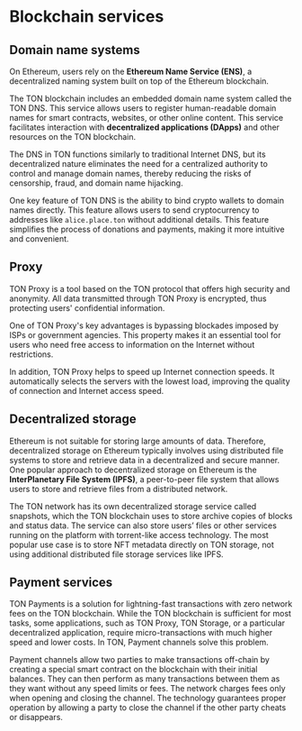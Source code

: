 
# Blockchain services

## Domain name systems

On Ethereum, users rely on the **Ethereum Name Service (ENS)**, a decentralized naming system built on top of the Ethereum blockchain.

The TON blockchain includes an embedded domain name system called the TON DNS. This service allows users to register human-readable domain names for smart contracts, websites, or other online content. This service facilitates interaction with **decentralized applications (DApps)** and other resources on the TON blockchain.

The DNS in TON functions similarly to traditional Internet DNS, but its decentralized nature eliminates the need for a centralized authority to control and manage domain names, thereby reducing the risks of censorship, fraud, and domain name hijacking.

One key feature of TON DNS is the ability to bind crypto wallets to domain names directly. This feature allows users to send cryptocurrency to addresses like `alice.place.ton` without additional details. This feature simplifies the process of donations and payments, making it more intuitive and convenient.

## Proxy

TON Proxy is a tool based on the TON protocol that offers high security and anonymity. All data transmitted through TON Proxy is encrypted, thus protecting users' confidential information.

One of TON Proxy's key advantages is bypassing blockades imposed by ISPs or government agencies. This property makes it an essential tool for users who need free access to information on the Internet without restrictions.

In addition, TON Proxy helps to speed up Internet connection speeds. It automatically selects the servers with the lowest load, improving the quality of connection and Internet access speed. 

## Decentralized storage

Ethereum is not suitable for storing large amounts of data. Therefore, decentralized storage on Ethereum typically involves using distributed file systems to store and retrieve data in a decentralized and secure manner. One popular approach to decentralized storage on Ethereum is the **InterPlanetary File System (IPFS)**, a peer-to-peer file system that allows users to store and retrieve files from a distributed network.

The TON network has its own decentralized storage service called snapshots, which the TON blockchain uses to store archive copies of blocks and status data. The service can also store users’ files or other services running on the platform with torrent-like access technology. The most popular use case is to store NFT metadata directly on TON storage, not using additional distributed file storage services like IPFS.

## Payment services

TON Payments is a solution for lightning-fast transactions with zero network fees on the TON blockchain. While the TON blockchain is sufficient for most tasks, some applications, such as TON Proxy, TON Storage, or a particular decentralized application, require micro-transactions with much higher speed and lower costs. In TON, Payment channels solve this problem. 

Payment channels allow two parties to make transactions off-chain by creating a special smart contract on the blockchain with their initial balances. They can then perform as many transactions between them as they want without any speed limits or fees. The network charges fees only when opening and closing the channel. The technology guarantees proper operation by allowing a party to close the channel if the other party cheats or disappears.


<Feedback />

